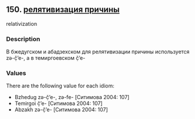 ## 150. <a href =  'https://agricolamz.github.io/The_Circassian_Isoglosses_Database/150.html' target='_blank'>релятивизация причины</a>
relativization

### Description

В бжедугском и абадзехском для релятивизации причины используется zə-č̣’e-, а в темиргоевском č̣’e-

### Values
There are the following value for each idiom:

* Bzhedug  zə-č̣’e-, zə-fe- [Ситимова 2004: 107] 
* Temirgoi  č̣’e- [Ситимова 2004: 107] 
* Abzakh  zə-č̣’e- [Ситимова 2004: 107] 

